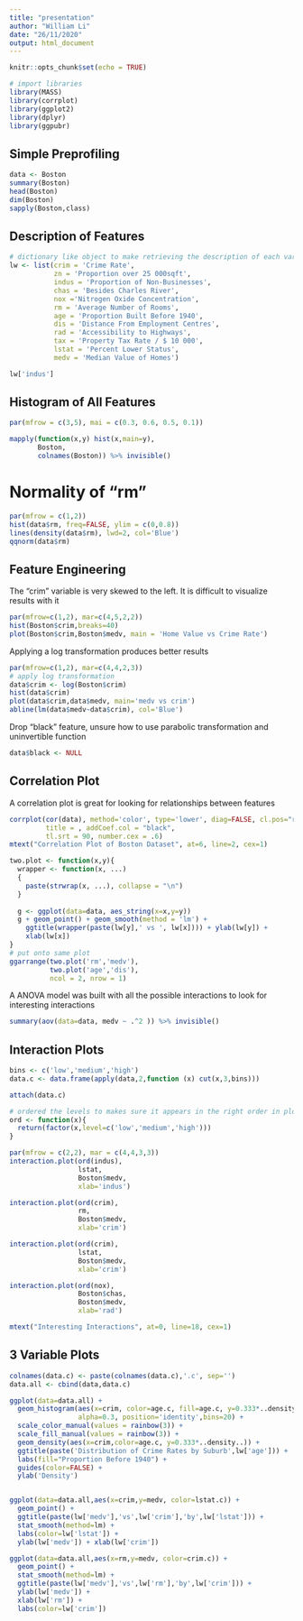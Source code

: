 ```yaml
---
title: "presentation"
author: "William Li"
date: "26/11/2020"
output: html_document
---
```


```r
knitr::opts_chunk$set(echo = TRUE)
```

```r
# import libraries
library(MASS)
library(corrplot)
library(ggplot2)
library(dplyr)
library(ggpubr)

```

## Simple Preprofiling

```r
data <- Boston
summary(Boston)
head(Boston)
dim(Boston)
sapply(Boston,class)
```

## Description of Features

```r
# dictionary like object to make retrieving the description of each variable easy
lw <- list(crim = 'Crime Rate',
           zn = 'Proportion over 25 000sqft',
           indus = 'Proportion of Non-Businesses',
           chas = 'Besides Charles River',
           nox ='Nitrogen Oxide Concentration',
           rm = 'Average Number of Rooms',
           age = 'Proportion Built Before 1940',
           dis = 'Distance From Employment Centres',
           rad = 'Accessibility to Highways',
           tax = 'Property Tax Rate / $ 10 000',
           lstat = 'Percent Lower Status',
           medv = 'Median Value of Homes')

lw['indus']

```




## Histogram of All Features

```r
par(mfrow = c(3,5), mai = c(0.3, 0.6, 0.5, 0.1))

mapply(function(x,y) hist(x,main=y),
       Boston,
       colnames(Boston)) %>% invisible()
```

# Normality of "rm"
```r
par(mfrow = c(1,2))
hist(data$rm, freq=FALSE, ylim = c(0,0.8))
lines(density(data$rm), lwd=2, col='Blue')
qqnorm(data$rm)

```



## Feature Engineering 

The "crim" variable is very skewed to the left. It is difficult to visualize results with it
```r
par(mfrow=c(1,2), mar=c(4,5,2,2))
hist(Boston$crim,breaks=40)
plot(Boston$crim,Boston$medv, main = 'Home Value vs Crime Rate')

```

Applying a log transformation produces better results
```r
par(mfrow=c(1,2), mar=c(4,4,2,3))
# apply log transformation
data$crim <- log(Boston$crim)
hist(data$crim)
plot(data$crim,data$medv, main='medv vs crim')
abline(lm(data$medv~data$crim), col='Blue')
```

Drop "black" feature, unsure how to use parabolic transformation and uninvertible function
```r
data$black <- NULL

```

## Correlation Plot

A correlation plot is great for looking for relationships between features 

```r
corrplot(cor(data), method='color', type='lower', diag=FALSE, cl.pos="r", 
         title = , addCoef.col = "black",
         tl.srt = 90, number.cex = .6)
mtext("Correlation Plot of Boston Dataset", at=6, line=2, cex=1)

```

```r
two.plot <- function(x,y){
  wrapper <- function(x, ...) 
  {
    paste(strwrap(x, ...), collapse = "\n")
  }
  
  g <- ggplot(data=data, aes_string(x=x,y=y))
  g + geom_point() + geom_smooth(method = 'lm') +
    ggtitle(wrapper(paste(lw[y],' vs ', lw[x]))) + ylab(lw[y]) + 
    xlab(lw[x])
}
# put onto same plot
ggarrange(two.plot('rm','medv'),
          two.plot('age','dis'),
          ncol = 2, nrow = 1)


```

A ANOVA model was built with all the possible interactions to look for interesting interactions
```r
summary(aov(data=data, medv ~ .^2 )) %>% invisible()
```

## Interaction Plots

```r
bins <- c('low','medium','high')
data.c <- data.frame(apply(data,2,function (x) cut(x,3,bins))) 

attach(data.c)

# ordered the levels to makes sure it appears in the right order in plots.
ord <- function(x){
  return(factor(x,level=c('low','medium','high')))
}

par(mfrow = c(2,2), mar = c(4,4,3,3))
interaction.plot(ord(indus), 
                 lstat,
                 Boston$medv,
                 xlab='indus')

interaction.plot(ord(crim),
                 rm,
                 Boston$medv,
                 xlab='crim')

interaction.plot(ord(crim),
                 lstat,
                 Boston$medv,
                 xlab='crim')

interaction.plot(ord(nox),
                 Boston$chas,
                 Boston$medv,
                 xlab='rad')

mtext("Interesting Interactions", at=0, line=18, cex=1)


```
## 3 Variable Plots
```r
colnames(data.c) <- paste(colnames(data.c),'.c', sep='')
data.all <- cbind(data,data.c)

ggplot(data=data.all) + 
  geom_histogram(aes(x=crim, color=age.c, fill=age.c, y=0.333*..density..), 
                 alpha=0.3, position='identity',bins=20) +
  scale_color_manual(values = rainbow(3)) +
  scale_fill_manual(values = rainbow(3)) + 
  geom_density(aes(x=crim,color=age.c, y=0.333*..density..)) + 
  ggtitle(paste('Distribution of Crime Rates by Suburb',lw['age'])) +
  labs(fill="Proportion Before 1940") +
  guides(color=FALSE) +
  ylab('Density')



```

```r

ggplot(data=data.all,aes(x=crim,y=medv, color=lstat.c)) + 
  geom_point() + 
  ggtitle(paste(lw['medv'],'vs',lw['crim'],'by',lw['lstat'])) + 
  stat_smooth(method=lm) +
  labs(color=lw['lstat']) +
  ylab(lw['medv']) + xlab(lw['crim'])

```

```r
ggplot(data=data.all,aes(x=rm,y=medv, color=crim.c)) + 
  geom_point() + 
  stat_smooth(method=lm) +
  ggtitle(paste(lw['medv'],'vs',lw['rm'],'by',lw['crim'])) +
  ylab(lw['medv']) +
  xlab(lw['rm']) +
  labs(color=lw['crim'])
  
```




